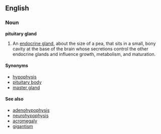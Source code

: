 {{wikipedia}}
==English==
===Noun===
'''pituitary gland'''

# {{anatomy}} An [[endocrine gland]], about the size of a pea, that sits in a small, bony cavity  at the base of the brain whose secretions control the other endocrine glands and influence growth, metabolism, and maturation. 

====Synonyms====
*[[hypophysis]]
*[[pituitary body]]
*[[master gland]]

====See also====
*[[adenohypophysis]]
*[[neurohypophysis]]
*[[acromegaly]]
*[[gigantism]]